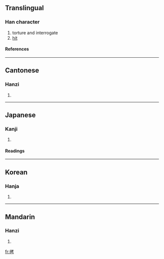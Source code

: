 ==Translingual==
===Han character===
{{Han char|rn=64|rad=手|as=06|sn=9|four=5402<sub>7</sub>|canj=手十大尸 (QJKS)}}
# torture and interrogate
# [[hit]]
====References====
{{Han ref|kx=0428.160|dkj=12006|dj=0777.100|hdz=31866.040|uh=62F7|ud=25335|bh=ABFE|bd=44030}}
----
==Cantonese==
===Hanzi===
{{yue-hanzi|jyut=|y=haau2}}
# {{defn|Cantonese}}
----
==Japanese==
===Kanji===
{{ja-kanji|grade=c|rs=手06}}
# {{defn|Japanese}} 
====Readings====
{{ja-readings|on=[[ごう]] (gō), [[こう]] (kō)|kun=[[うつ]] (utsu)}}
----
==Korean==
===Hanja===
{{ko-hanja|hangeul=고|eumhun=|rv=go|mr=ko|y=ko}}
# {{defn|Korean}}
----
==Mandarin==
===Hanzi===
{{cmn-hanzi|pin=[[kǎo]] (kao3), [[yí]] (yi2)|wg=k'ao<sup>3</sup>, i<sup>2</sup>}}
# {{defn|Mandarin}}

[[fr:拷]]